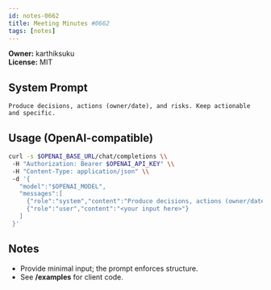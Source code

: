```yaml
---
id: notes-0662
title: Meeting Minutes #0662
tags: [notes]
---
```


**Owner:** karthiksuku  
**License:** MIT

## System Prompt
```text
Produce decisions, actions (owner/date), and risks. Keep actionable and specific.
```

## Usage (OpenAI-compatible)
```bash
curl -s $OPENAI_BASE_URL/chat/completions \\
 -H "Authorization: Bearer $OPENAI_API_KEY" \\
 -H "Content-Type: application/json" \\
 -d '{
   "model":"$OPENAI_MODEL",
   "messages":[
     {"role":"system","content":"Produce decisions, actions (owner/date), and risks. Keep actionable and specific."},
     {"role":"user","content":"<your input here>"}
   ]
 }'
```

## Notes
- Provide minimal input; the prompt enforces structure.
- See **/examples** for client code.
